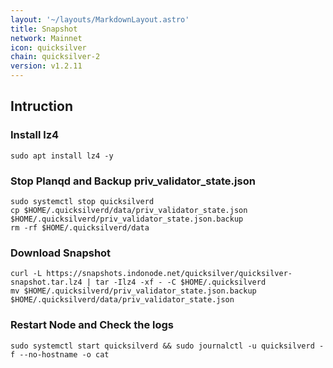 ```yaml
---
layout: '~/layouts/MarkdownLayout.astro'
title: Snapshot
network: Mainnet
icon: quicksilver
chain: quicksilver-2
version: v1.2.11
---
```

## Intruction

### Install lz4
```
sudo apt install lz4 -y
```

### Stop Planqd and Backup priv_validator_state.json
```
sudo systemctl stop quicksilverd
cp $HOME/.quicksilverd/data/priv_validator_state.json $HOME/.quicksilverd/priv_validator_state.json.backup
rm -rf $HOME/.quicksilverd/data
```

### Download Snapshot
```
curl -L https://snapshots.indonode.net/quicksilver/quicksilver-snapshot.tar.lz4 | tar -Ilz4 -xf - -C $HOME/.quicksilverd
mv $HOME/.quicksilverd/priv_validator_state.json.backup $HOME/.quicksilverd/data/priv_validator_state.json
```

### Restart Node and Check the logs

```
sudo systemctl start quicksilverd && sudo journalctl -u quicksilverd -f --no-hostname -o cat
```